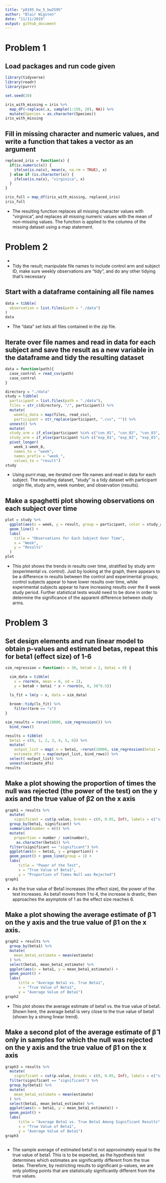 ```yaml
---
title: "p8105_hw_5_bw2595"
author: "Blair Wigsten"
date: "11/11/2019"
output: github_document
---
```


# Problem 1

## Load packages and run code given  

```r
library(tidyverse)
library(readr)
library(purrr)

set.seed(10)

iris_with_missing = iris %>% 
  map_df(~replace(.x, sample(1:150, 20), NA)) %>%
  mutate(Species = as.character(Species))
iris_with_missing
```

## Fill in missing character and numeric values, and write a function that takes a vector as an argument
```r
replaced_iris = function(x) {
  if(is.numeric(x)) {
    ifelse(is.na(x), mean(x, na.rm = TRUE), x)
  } else if (is.character(x)) {
    ifelse(is.na(x), "virginica", x)
  }
}

iris_full = map_df(iris_with_missing, replaced_iris)
iris_full
```
* The resulting function replaces all missing character values with "virginica", and replaces all missing numeric values with the mean of non-missing values. The function is applied to the columns of the missing dataset using a map statement. 


# Problem 2

* 
* Tidy the result; manipulate file names to include control arm and subject ID, make sure weekly observations are “tidy”, and do any other tidying that’s necessary

## Start with a dataframe containing all file names
```r
data = tibble(
  observation = list.files(path = "./data")
)
data
```
* The "data" set lists all files contained in the zip file. 

## Iterate over file names and read in data for each subject and save the result as a new variable in the dataframe and tidy the resulting dataset
```r
data = function(path){
  case_control = read_csv(path)
  case_control
} 

directory = "./data"
study = tibble(
  participant = list.files(path = "./data"),
  files = str_c(directory, "/", participant)) %>%
  mutate(
    weekly_data = map(files, read_csv),
    participant = str_replace(participant, ".csv", "")) %>%
  unnest() %>%
  mutate(
  study_arm = if_else(participant %in% c("con_01", "con_02", "con_03", "con_04", "con_05", "con_06", "con_07", "con_08", "con_09", "con_10"), "control", participant),
  study_arm = if_else(participant %in% c("exp_01", "exp_02", "exp_03", "exp_04", "exp_05", "exp_06", "exp_07", "exp_08", "exp_09", "exp_10"), "experimental", study_arm)) %>%
  pivot_longer(
    week_1:week_8,
    names_to = "week", 
    names_prefix = "week_", 
    values_to = "result")
study
```

* Using purrr:map, we iterated over file names and read in data for each subject. The resulting dataset, "study" is a tidy dataset with participant origin file, study arm, week number, and observation (results). 

## Make a spaghetti plot showing observations on each subject over time
```r
plot = study %>%
  ggplot(aes(x = week, y = result, group = participant, color = study_arm)) +
  geom_line() +
  labs(
    title = "Observations for Each Subject Over Time", 
    x = "Week", 
    y = "Results"
  )
plot
```

* This plot shows the trends in results over time, stratified by study arm (experimental vs. control). Just by looking at the graph, there appears to be a difference in results between the control and experimental groups; control subjects appear to have lower results over time, while experimental subjects appear to have increasing results over the 8 week study period. Further statistical tests would need to be done in order to determine the significance of the apparent difference between study arms. 

# Problem 3

## Set design elements and run linear model to obtain p-values and estimated betas, repeat this for beta1 (effect size) of 1-6

```r
sim_regression = function(n = 30, beta0 = 2, beta1 = 0) {

  sim_data = tibble(
    x = rnorm(n, mean = 0, sd = 1),
    y = beta0 + beta1 * x + rnorm(n, 0, 50^0.5))

  ls_fit = lm(y ~ x, data = sim_data)
  
  broom::tidy(ls_fit) %>%
    filter(term == "x")
}

sim_results = rerun(10000, sim_regression()) %>%
  bind_rows()

results = tibble(
  beta1 = c(0, 1, 2, 3, 4, 5, 6)) %>%
  mutate(
    output_list = map(.x = beta1, ~rerun(10000, sim_regression(beta1 = .x))),
    estimate_dfs = map(output_list, bind_rows)) %>%
  select(-output_list) %>%
  unnest(estimate_dfs)
results
```

## Make a plot showing the proportion of times the null was rejected (the power of the test) on the y axis and the true value of β2 on the x axis

```r
graph1 = results %>%
  mutate(
    significant = cut(p.value, breaks = c(0, 0.05, Inf), labels = c("significant", "not significant"))) %>%
  group_by(beta1, significant) %>%
  summarize(number = n()) %>%
  mutate(
    proportion = number / sum(number),
     as.character(beta1)) %>%
  filter(significant == "significant") %>%
  ggplot(aes(x = beta1, y = proportion)) +
  geom_point() + geom_line(group = 1) +
  labs(
      title = "Power of the Test",
      x = "True Value of Beta1",
      y = "Proportion of Times Null was Rejected")
graph1
```

* As the true value of Beta1 increases (the effect size), the power of the test increases. As beta1 moves from 1 to 4, the increase is drastic, then approaches the asymptote of 1 as the effect size reaches 6. 

## Make a plot showing the average estimate of β̂ 1 on the y axis and the true value of β1 on the x axis.
```r
graph2 = results %>%
  group_by(beta1) %>%
  mutate(
    mean_beta1_estimate = mean(estimate)
  ) %>%
  select(beta1, mean_beta1_estimate) %>%
  ggplot(aes(x = beta1, y = mean_beta1_estimate)) +
  geom_point() +
  labs(
      title = "Average Beta1 vs. True Beta1",
      x = "True Value of Beta1",
      y = "Average Value of Beta1")
graph2
```

* This plot shows the average estimate of beta1 vs. the true value of beta1. Shown here, the average beta1 is very close to the true value of beta1 (shown by a strong linear trend).

## Make a second plot of the average estimate of β̂ 1 only in samples for which the null was rejected on the y axis and the true value of β1 on the x axis

```r
graph3 = results %>%
  mutate(
    significant = cut(p.value, breaks = c(0, 0.05, Inf), labels = c("significant", "not significant"))) %>%
  filter(significant == "significant") %>%
  group_by(beta1) %>%
  mutate(
    mean_beta1_estimate = mean(estimate)
  ) %>%
  select(beta1, mean_beta1_estimate) %>%
  ggplot(aes(x = beta1, y = mean_beta1_estimate)) +
  geom_point() +
  labs(
      title = "Average Beta1 vs. True Beta1 Among Significant Results",
      x = "True Value of Beta1",
      y = "Average Value of Beta1")
graph3
  
```

* The sample average of estimated beta1 is not approximately equal to the true value of beta1. This is to be expected, as the hypothesis test determines which estimates are significantly different from the true betas. Therefore, by restricting results to significant p-values, we are only plotting points that are statistically significantly different from the true values.


